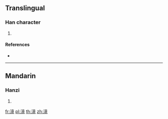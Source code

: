 ==Translingual==

===Han character===
{{Han char|rn=85|rad=水|as=11|sn=14|four=|canj=EYTU,XEYTU}}

# {{defn|Han|sort=水11}}

====References====
* {{Han ref|kx=0643.310|dkj=18077|dj=1051.110|hdz=31728.040|uh=6EF0|ud=28400}}

----

==Mandarin==

===Hanzi===
{{cmn-hanzi|pin=[[jiǎng]] ([[jiang3]]), [[lín]] ([[lin2]]), [[qīn]] ([[qin1]]), [[sēn]] ([[sen1]])|wg=chiang<sup>3</sup>, lin<sup>2</sup>, ch'in<sup>1</sup>, sen<sup>1</sup>}}

# {{defn|lang=cmn|sort=水11}}

[[fr:滰]]
[[pl:滰]]
[[th:滰]]
[[zh:滰]]